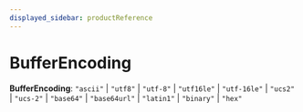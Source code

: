 ```yaml
---
displayed_sidebar: productReference
---
```



# BufferEncoding

 **BufferEncoding**: ``"ascii"`` \| ``"utf8"`` \| ``"utf-8"`` \| ``"utf16le"`` \| ``"utf-16le"`` \| ``"ucs2"`` \| ``"ucs-2"`` \| ``"base64"`` \| ``"base64url"`` \| ``"latin1"`` \| ``"binary"`` \| ``"hex"``
